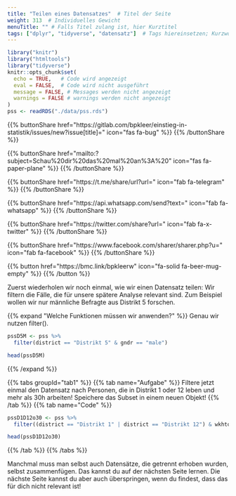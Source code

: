 ```yaml
---
title: "Teilen eines Datensatzes"  # Titel der Seite
weight: 313  # Individuelles Gewicht 
menuTitle: "" # Falls Titel zulang ist, hier Kurztitel
tags: ["dplyr", "tidyverse", "datensatz"]  # Tags hiereinsetzen; Kurzwort, was auf der Seite passsiert
---
```

```r
library("knitr")
library("htmltools")
library("tidyverse")
knitr::opts_chunk$set(
  echo = TRUE,   # Code wird angezeigt
  eval = FALSE,  # Code wird nicht ausgeführt
  message = FALSE, # Messages werden nicht angezeigt
  warnings = FALSE # warnings werden nicht angezeigt
)
pss <- readRDS("./data/pss.rds")

```

{{% buttonShare href=\"https\:\/\/gitlab.com\/bpkleer\/einstieg-in-statistik\/issues\/new?issue[title]=\" icon=\"fas fa-bug\" %}} {{% /buttonShare %}} 

{{% buttonShare href=\"mailto\:?subject=Schau\%20dir\%20das\%20mal\%20an\%3A\%20\" icon=\"fas fa-paper-plane\" %}} {{% /buttonShare %}}

{{% buttonShare href=\"https\:\/\/t.me\/share\/url?url=\" icon=\"fab fa-telegram\" %}} {{% /buttonShare %}}

{{% buttonShare href=\"https\:\/\/api.whatsapp.com\/send?text=\" icon=\"fab fa-whatsapp\" %}} {{% /buttonShare %}}

{{% buttonShare href=\"https\:\/\/twitter.com\/share?url=\" icon=\"fab fa-x-twitter\" %}} {{% /buttonShare %}}

{{% buttonShare href=\"https\:\/\/www.facebook.com\/sharer\/sharer.php?u=\" icon=\"fab fa-facebook\" %}} {{% /buttonShare %}}

{{% button href=\"https\:\/\/bmc.link\/bpkleerw\" icon=\"fa-solid fa-beer-mug-empty\" %}} {{% /button %}}

Zuerst wiederholen wir noch einmal, wie wir einen Datensatz teilen: Wir filtern die Fälle, die für unsere spätere Analyse relevant sind. Zum Beispiel wollen wir nur männliche Befragte aus Distrikt 5 forschen.

{{% expand \"Welche Funktionen müssen wir anwenden?\" %}}
Genau wir nutzen filter(). 

```R
pssD5M <- pss %>%
  filter(district == "Distrikt 5" & gndr == "male")

head(pssD5M)
```
{{% /expand %}}

{{% tabs groupId=\"tab1\" %}}
{{% tab name=\"Aufgabe\" %}}
Filtere jetzt einmal den Datensatz nach Personen, die in Distrikt 1 oder 12 leben und mehr als 30h arbeiten! Speichere das Subset in einem neuen Objekt!
{{% /tab %}}
{{% tab name=\"Code\" %}}
```R
pssD1D12o30 <- pss %>%
  filter((district == "Distrikt 1" | district == "Distrikt 12") & wkhtot > 30)

head(pssD1D12o30)
```
{{% /tab %}}
{{% /tabs %}}

Manchmal muss man selbst auch Datensätze, die getrennt erhoben wurden, selbst zusammenfügen. Das kannst du auf der nächsten Seite lernen. Die nächste Seite kannst du aber auch überspringen, wenn du findest, dass das für dich nicht relevant ist!
